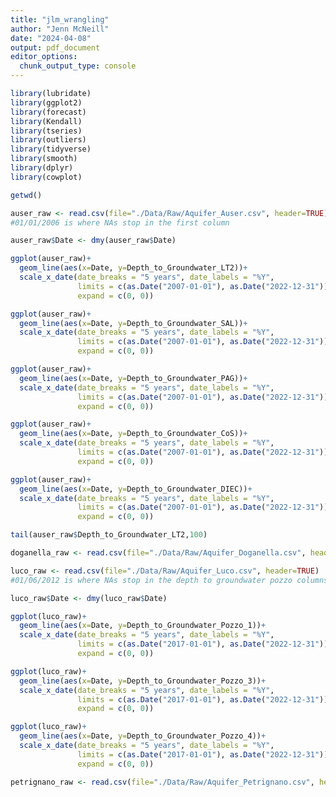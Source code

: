 ```yaml
---
title: "jlm_wrangling"
author: "Jenn McNeill"
date: "2024-04-08"
output: pdf_document
editor_options: 
  chunk_output_type: console
---
```


```r

library(lubridate)
library(ggplot2)
library(forecast)  
library(Kendall)
library(tseries)
library(outliers)
library(tidyverse)
library(smooth)
library(dplyr)
library(cowplot)

```

```r

getwd()

auser_raw <- read.csv(file="./Data/Raw/Aquifer_Auser.csv", header=TRUE)
#01/01/2006 is where NAs stop in the first column

auser_raw$Date <- dmy(auser_raw$Date) 

ggplot(auser_raw)+
  geom_line(aes(x=Date, y=Depth_to_Groundwater_LT2))+
  scale_x_date(date_breaks = "5 years", date_labels = "%Y", 
               limits = c(as.Date("2007-01-01"), as.Date("2022-12-31")),
               expand = c(0, 0))

ggplot(auser_raw)+
  geom_line(aes(x=Date, y=Depth_to_Groundwater_SAL))+
  scale_x_date(date_breaks = "5 years", date_labels = "%Y", 
               limits = c(as.Date("2007-01-01"), as.Date("2022-12-31")),
               expand = c(0, 0))

ggplot(auser_raw)+
  geom_line(aes(x=Date, y=Depth_to_Groundwater_PAG))+
  scale_x_date(date_breaks = "5 years", date_labels = "%Y", 
               limits = c(as.Date("2007-01-01"), as.Date("2022-12-31")),
               expand = c(0, 0))

ggplot(auser_raw)+
  geom_line(aes(x=Date, y=Depth_to_Groundwater_CoS))+
  scale_x_date(date_breaks = "5 years", date_labels = "%Y", 
               limits = c(as.Date("2007-01-01"), as.Date("2022-12-31")),
               expand = c(0, 0))

ggplot(auser_raw)+
  geom_line(aes(x=Date, y=Depth_to_Groundwater_DIEC))+
  scale_x_date(date_breaks = "5 years", date_labels = "%Y", 
               limits = c(as.Date("2007-01-01"), as.Date("2022-12-31")),
               expand = c(0, 0))

tail(auser_raw$Depth_to_Groundwater_LT2,100)

doganella_raw <- read.csv(file="./Data/Raw/Aquifer_Doganella.csv", header=TRUE)

luco_raw <- read.csv(file="./Data/Raw/Aquifer_Luco.csv", header=TRUE)
#01/06/2012 is where NAs stop in the depth to groundwater pozzo columns

luco_raw$Date <- dmy(luco_raw$Date) 

ggplot(luco_raw)+
  geom_line(aes(x=Date, y=Depth_to_Groundwater_Pozzo_1))+
  scale_x_date(date_breaks = "5 years", date_labels = "%Y", 
               limits = c(as.Date("2017-01-01"), as.Date("2022-12-31")),
               expand = c(0, 0))

ggplot(luco_raw)+
  geom_line(aes(x=Date, y=Depth_to_Groundwater_Pozzo_3))+
  scale_x_date(date_breaks = "5 years", date_labels = "%Y", 
               limits = c(as.Date("2017-01-01"), as.Date("2022-12-31")),
               expand = c(0, 0))

ggplot(luco_raw)+
  geom_line(aes(x=Date, y=Depth_to_Groundwater_Pozzo_4))+
  scale_x_date(date_breaks = "5 years", date_labels = "%Y", 
               limits = c(as.Date("2017-01-01"), as.Date("2022-12-31")),
               expand = c(0, 0))

petrignano_raw <- read.csv(file="./Data/Raw/Aquifer_Petrignano.csv", header=TRUE)

```



